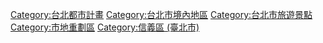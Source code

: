 [[Category:台北都市計畫|Category:台北都市計畫]]
[[Category:台北市境內地區‎|Category:台北市境內地區‎]]
[[Category:台北市旅遊景點|Category:台北市旅遊景點]]
[[Category:市地重劃區|Category:市地重劃區]]
[[Category:信義區_(臺北市)|Category:信義區 (臺北市)]]